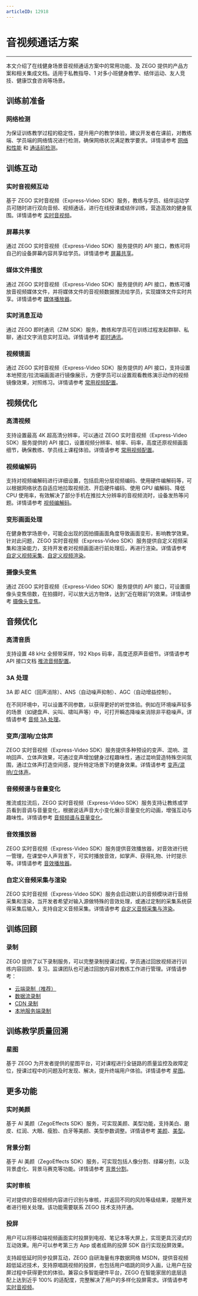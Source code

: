 ```yaml
---
articleID: 12918
---
```

# 音视频通话方案

- - -

本文介绍了在线健身场景音视频通话方案中的常用功能、及 ZEGO 提供的产品方案和相关集成文档。适用于私教指导、1 对多小班健身教学、结伴运动、友人竞技、健康饮食咨询等场景。

## 训练前准备

### **网络检测**

为保证训练教学过程的稳定性，提升用户的教学体验，建议开发者在课前，对教练端、学员端的网络情况进行检测，确保网络状况满足教学要求。详情请参考 [网络和性能](/real-time-video-ios-oc/communication/testing-network) 和 [通话前检测](/real-time-video-ios-oc/communication/pre-call-detection)。


## 训练互动

### **实时音视频互动**

基于 ZEGO 实时音视频（Express-Video SDK）服务，教练与学员、结伴运动学员可随时进行双向音频、视频通话，进行在线授课或结伴训练，营造高效的健身氛围。详情请参考 [实时音视频](/real-time-video-ios-oc/introduction/overview)。

### **屏幕共享**

通过 ZEGO 实时音视频（Express-Video SDK）服务提供的 API 接口，教练可将自己的设备屏幕内容共享给学员。详情请参考 [屏幕共享](/real-time-video-ios-oc/video/screen-sharing)。

### **媒体文件播放**

通过 ZEGO 实时音视频（Express-Video SDK）服务提供的 API 接口，教练可播放音视频媒体文件，并将媒体文件的音视频数据推流给学员，实现媒体文件实时共享。详情请参考 [媒体播放器](/real-time-video-ios-oc/video/screen-sharing)。

### **实时消息互动**

通过 ZEGO 即时通讯（ZIM SDK）服务，教练和学员可在训练过程发起群聊、私聊，通过文字消息实时互动。详情请参考 [即时通讯](/zim-ios/introduction/overview)。

### **视频镜面**

通过 ZEGO 实时音视频（Express-Video SDK）服务提供的 API 接口，支持设置本地预览/拉流端画面进行镜像展示，方便学员可以设置观看教练演示动作的视频镜像效果，对照练习。详情请参考 [常用视频配置](/real-time-video-ios-oc/video/common-video-configuration)。


## 视频优化

### **高清视频**

支持设置最高 4K 超高清分辨率，可以通过 ZEGO 实时音视频（Express-Video SDK）服务提供的 API 接口，设置视频分辨率、帧率、码率，高度还原视频画面细节，确保教练、学员线上课程体验。详情请参考 [常用视频配置](/real-time-video-ios-oc/video/common-video-configuration)。

### **视频编解码**

支持对视频编解码进行详细设置，包括启用分层视频编码、使用硬件编解码等，可以根据网络状态自适应地拉取视频流、开启硬件编码、使用 GPU 编解码、降低 CPU 使用率，有效解决了部分手机在推拉大分辨率的音视频流时，设备发热等问题。详情请参考 [视频编解码](/real-time-video-ios-oc/video/set-video-encoding)。

### **变形画面处理**

在健身教学场景中，可能会出现的因拍摄画面角度导致画面变形，影响教学效果。针对此问题，ZEGO 实时音视频（Express-Video SDK）服务提供自定义视频采集和渲染能力，支持开发者对视频画面进行前处理后，再进行渲染。详情请参考 [自定义视频采集](/real-time-video-ios-oc/video/custom-video-capture)、[自定义视频渲染](/real-time-video-ios-oc/video/custom-video-rendering)。

### **摄像头变焦**

通过 ZEGO 实时音视频（Express-Video SDK）服务提供的 API 接口，可设置摄像头变焦倍数，在拍摄时，可以放大远方物体，达到“近在眼前”的效果。详情请参考 [摄像头变焦](https://doc-zh.zego.im/article/6647)。

## 音频优化

### **高清音质**

支持设置 48 kHz 全频带采样，192 Kbps 码率，高度还原声音细节。详情请参考 API 接口文档 [推流音频配置](https://doc-zh.zego.im/article/api?doc=Express_Video_SDK_API~ObjectiveC~class~zego-audio-config)。

### **3A 处理**

3A 即 AEC（回声消除）、ANS（自动噪声抑制）、AGC（自动增益控制）。

在不同环境中，可以设置不同参数，以获得更好的听觉体验。例如在环境噪声较多的场景（如键盘声、尖叫、啸叫声等）中，可打开瞬态降噪来消除非平稳噪声。详情请参考 [音频 3A 处理](/real-time-video-ios-oc/audio/audio-3a-processing)。

### **变声/混响/立体声**

ZEGO 实时音视频（Express-Video SDK）服务提供多种预设的变声、混响、混响回声、立体声效果，可通过变声增加健身过程趣味性，通过混响营造特殊空间氛围，通过立体声打造空间感，提升特定场景下的健身效果。详情请参考 [变声/混响/立体声](/real-time-video-ios-oc/audio/audio-effects)。

### **音频频谱与音量变化**

推流或拉流后，ZEGO 实时音视频（Express-Video SDK）服务支持让教练或学员看到音调与音量变化，根据说话声音大小变化展示音量变化的动画，增强互动与趣味性。详情请参考 [音频频谱与音量变化](/real-time-video-ios-oc/audio/sound-level-spectrum)。

### **音效播放器**

ZEGO 实时音视频（Express-Video SDK）服务提供音效播放器，对音效进行统一管理，在课堂中人声背景下，可实时播放音效，如掌声、获得礼物、计时提示等。详情请参考 [音效播放器](/real-time-video-ios-oc/other/audio-effect-player)。

### **自定义音频采集与渲染**

ZEGO 实时音视频（Express-Video SDK）服务会启动默认的音频模块进行音频采集和渲染，当开发者希望对输入源做特殊的音效处理，或通过定制的采集系统获得采集后输入，支持自定义音频采集。详情请参考 [自定义音频采集与渲染](/real-time-video-ios-oc/audio/custom-audio-capture-and-rendering)。



## 训练回顾

### **录制**

ZEGO 提供了以下录制服务，可以完整录制授课过程，学员通过回放视频进行训练内容回顾、复习。监课团队也可通过回放内容对教练工作进行管理。详情请参考：

- [云端录制（推荐）](/cloud-recording/introduction/overview)
- [数据流录制](https://doc-zh.zego.im/faq/Data_Stream_Recording_offline?product=CloudRecording&platform=all)
- [CDN 录制](/real-time-voice-server/api-reference/cdn/start-cdn-recrod)
- [本地服务端录制](/local-recording-linux-cpp/overview)


## 训练教学质量回溯

### **星图**

基于 ZEGO 为开发者提供的星图平台，可对课程进行全链路的质量监控及故障定位，授课过程中的问题及时发现、解决，提升终端用户体验。详情请参考 [星图](/analytics-dashboard/introduction/overview)。


## 更多功能

### **实时美颜**

基于 AI 美颜（ZegoEffects SDK）服务，可实现美颜、美型功能，支持美白、磨皮、红润、大眼、瘦脸、白牙等美颜、美型参数调整。详情请参考 [美颜](/ai-effects-ios-objc/guides/face-beautification)、[美型](/ai-effects-ios-objc/guides/shape-retouch)。

### **背景分割**

基于 AI 美颜（ZegoEffects SDK）服务，可实现包括人像分割、绿幕分割，以及背景虚化、背景马赛克等功能。详情请参考 [背景分割](/ai-effects-ios-objc/guides/background-segmentation)。

### **实时审核**

可对提供的音视频频内容进行识别与审核，并返回不同的风险等级结果，提醒开发者进行相关处理。该功能需要联系 ZEGO 技术支持开通。

### **投屏**

用户可以将移动端视频画面实时投屏到电视、笔记本等大屏上，实现更具沉浸式的互动效果。用户可以参考第三方 App 或者成熟的投屏 SDK 自行实现投屏效果。   

支持超低延时同步投屏互动，ZEGO 自研海量有序数据网络 MSDN，提供音视频超低延迟技术，支持原唱跳视频的投屏，也包括用户唱跳的同步入画，让用户在投屏过程中获得更优的体验。兼容众多智能硬件平台，ZEGO 在智能家居的底层适配上达到近乎 100% 的适配度，完整解决了用户的多样化投屏需求。详情请参考 [实时音视频](/real-time-video-ios-oc/introduction/overview)。
